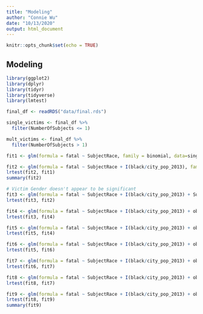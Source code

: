 ```yaml
---
title: "Modeling"
author: "Connie Wu"
date: "10/13/2020"
output: html_document
---
```


```r
knitr::opts_chunk$set(echo = TRUE)
```

## Modeling
```r
library(ggplot2)
library(dplyr)
library(tidyr)
library(tidyverse)
library(lmtest)
```

```r
final_df <- readRDS("data/final.rds")

single_victims <- final_df %>% 
  filter(NumberOfSubjects <= 1)

mult_victims <- final_df %>% 
  filter(NumberOfSubjects > 1)
```

```r
fit1 <- glm(formula = fatal ~ SubjectRace, family = binomial, data=single_victims)

fit2 <- glm(formula = fatal ~ SubjectRace + I(black/city_pop_2013), family = binomial, data=single_victims)
lrtest(fit2, fit1)
summary(fit2)

# Victim Gender doesn't appear to be significant
fit3 <- glm(formula = fatal ~ SubjectRace + I(black/city_pop_2013) + SubjectGender, family = binomial, data=single_victims)
lrtest(fit3, fit2)

fit4 <- glm(formula = fatal ~ SubjectRace + I(black/city_pop_2013) + ob, family = binomial, data=single_victims)
lrtest(fit3, fit4)

fit5 <- glm(formula = fatal ~ SubjectRace + I(black/city_pop_2013) + ob + ow, family = binomial, data=single_victims)
lrtest(fit5, fit4)

fit6 <- glm(formula = fatal ~ SubjectRace + I(black/city_pop_2013) + ob + ow + ol, family = binomial, data=single_victims)
lrtest(fit5, fit6)

fit7 <- glm(formula = fatal ~ SubjectRace + I(black/city_pop_2013) + ob + ow + ol + ow:SubjectRace, family = binomial, data=single_victims)
lrtest(fit6, fit7)

fit8 <- glm(formula = fatal ~ SubjectRace + I(black/city_pop_2013) + ob + ow + ol + ow:SubjectRace, family = binomial, data=single_victims)
lrtest(fit8, fit7)

fit9 <- glm(formula = fatal ~ SubjectRace + I(black/city_pop_2013) + ob + ow + ol + ow:SubjectRace + SubjectArmed, family = binomial, data=single_victims)
lrtest(fit8, fit9)
summary(fit9)
```


